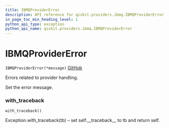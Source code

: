 ```yaml
---
title: IBMQProviderError
description: API reference for qiskit.providers.ibmq.IBMQProviderError
in_page_toc_min_heading_level: 1
python_api_type: exception
python_api_name: qiskit.providers.ibmq.IBMQProviderError
---
```


# IBMQProviderError

<span id="qiskit.providers.ibmq.IBMQProviderError" />

`IBMQProviderError(*message)` [GitHub](https://github.com/qiskit/qiskit-ibmq-provider/tree/stable/0.7/qiskit/providers/ibmq/exceptions.py "view source code")

Errors related to provider handling.

Set the error message.

### with\_traceback

<span id="qiskit.providers.ibmq.IBMQProviderError.with_traceback" />

`with_traceback()`

Exception.with\_traceback(tb) – set self.\_\_traceback\_\_ to tb and return self.

